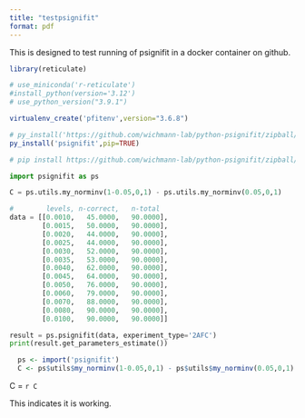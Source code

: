 ```yaml
---
title: "testpsignifit"
format: pdf
---
```


This is designed to test running of psignifit in a docker container on github.

```r

library(reticulate)

# use_miniconda('r-reticulate')
#install_python(version='3.12')
# use_python_version("3.9.1")

virtualenv_create('pfitenv',version="3.6.8")

# py_install('https://github.com/wichmann-lab/python-psignifit/zipball/master')
py_install('psignifit',pip=TRUE)

```


```python

# pip install https://github.com/wichmann-lab/python-psignifit/zipball/master

import psignifit as ps

C = ps.utils.my_norminv(1-0.05,0,1) - ps.utils.my_norminv(0.05,0,1)

#        levels, n-correct,   n-total
data = [[0.0010,   45.0000,   90.0000],
        [0.0015,   50.0000,   90.0000],
        [0.0020,   44.0000,   90.0000],
        [0.0025,   44.0000,   90.0000],
        [0.0030,   52.0000,   90.0000],
        [0.0035,   53.0000,   90.0000],
        [0.0040,   62.0000,   90.0000],
        [0.0045,   64.0000,   90.0000],
        [0.0050,   76.0000,   90.0000],
        [0.0060,   79.0000,   90.0000],
        [0.0070,   88.0000,   90.0000],
        [0.0080,   90.0000,   90.0000],
        [0.0100,   90.0000,   90.0000]]

result = ps.psignifit(data, experiment_type='2AFC')
print(result.get_parameters_estimate())

```

```r

  ps <- import('psignifit')
  C <- ps$utils$my_norminv(1-0.05,0,1) - ps$utils$my_norminv(0.05,0,1)

```

C = `r C`

This indicates it is working.
